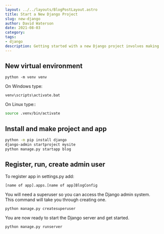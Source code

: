 ```yaml
---
layout: ../../layouts/BlogPostLayout.astro
title: Start a New Django Project
slug: new-django
author: David Waterson
date: 2021-08-03
category:
tags:
- django
description: Getting started with a new Django project involves making a new virtual environment, installing Django and some other boilerplate commands. Learn how to get up and running.  
---
```


## New virtual environment
```shell
python -m venv venv
```

On Windows type:    
```shell
venv\scripts\activate.bat
```   
On Linux type::
```bash
source .venv/bin/activate
```

## Install and make project and app

```bash
python -m pip install django
django-admin startproject mysite
python manage.py startapp blog  
```

## Register, run, create admin user

To register app in settings.py add:

```
[name of app].apps.[name of app]BlogConfig
```

You will need a superuser so you can access the Django admin system. This command will take you through creating one.

```bash
python manage.py createsuperuser
```

You are now ready to start the Django server and get started.

```bash
python manage.py runserver
```